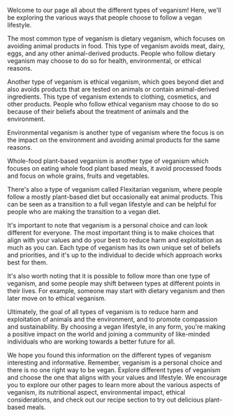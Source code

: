 Welcome to our page all about the different types of veganism! Here, we'll be exploring the various ways that people choose to follow a vegan lifestyle.

The most common type of veganism is dietary veganism, which focuses on avoiding animal products in food. This type of veganism avoids meat, dairy, eggs, and any other animal-derived products. People who follow dietary veganism may choose to do so for health, environmental, or ethical reasons.

Another type of veganism is ethical veganism, which goes beyond diet and also avoids products that are tested on animals or contain animal-derived ingredients. This type of veganism extends to clothing, cosmetics, and other products. People who follow ethical veganism may choose to do so because of their beliefs about the treatment of animals and the environment.

Environmental veganism is another type of veganism where the focus is on the impact on the environment and avoiding animal products for the same reasons.

Whole-food plant-based veganism is another type of veganism which focuses on eating whole food plant based meals, it avoid processed foods and focus on whole grains, fruits and vegetables.

There's also a type of veganism called Flexitarian veganism, where people follow a mostly plant-based diet but occasionally eat animal products. This can be seen as a transition to a full vegan lifestyle and can be helpful for people who are making the transition to a vegan diet.

It's important to note that veganism is a personal choice and can look different for everyone. The most important thing is to make choices that align with your values and do your best to reduce harm and exploitation as much as you can. Each type of veganism has its own unique set of beliefs and priorities, and it's up to the individual to decide which approach works best for them.

It's also worth noting that it is possible to follow more than one type of veganism, and some people may shift between types at different points in their lives. For example, someone may start with dietary veganism and then later move on to ethical veganism.

Ultimately, the goal of all types of veganism is to reduce harm and exploitation of animals and the environment, and to promote compassion and sustainability. By choosing a vegan lifestyle, in any form, you're making a positive impact on the world and joining a community of like-minded individuals who are working towards a better future for all.

We hope you found this information on the different types of veganism interesting and informative. Remember, veganism is a personal choice and there is no one right way to be vegan. Explore different types of veganism and choose the one that aligns with your values and lifestyle. We encourage you to explore our other pages to learn more about the various aspects of veganism, its nutritional aspect, environmental impact, ethical considerations, and check out our recipe section to try out delicious plant-based meals.